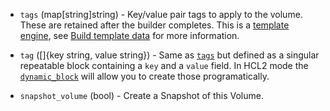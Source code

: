 <!-- Code generated from the comments of the BlockDevice struct in builder/ebsvolume/block_device.go; DO NOT EDIT MANUALLY -->

- `tags` (map[string]string) - Key/value pair tags to apply to the volume. These are retained after the builder
  completes. This is a [template engine](/docs/templates/legacy_json_templates/engine), see
  [Build template data](#build-template-data) for more information.

- `tag` ([]{key string, value string}) - Same as [`tags`](#tags) but defined as a singular repeatable block
  containing a `key` and a `value` field. In HCL2 mode the
  [`dynamic_block`](/docs/templates/hcl_templates/expressions#dynamic-blocks)
  will allow you to create those programatically.

- `snapshot_volume` (bool) - Create a Snapshot of this Volume.

<!-- End of code generated from the comments of the BlockDevice struct in builder/ebsvolume/block_device.go; -->
